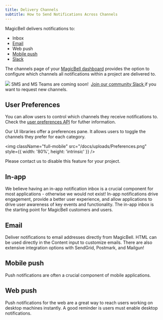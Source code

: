 ```yaml
---
title: Delivery Channels
subtitle: How to Send Notifications Across Channels
---
```


MagicBell delivers notifications to:

- Inbox
- [Email](/docs/email/3rd-party-email-providers)
- Web push
- [Mobile push](/docs/react-native/implement-mobile-push-notifications#setup-android-push-notifications)
- [Slack](/docs/slack)

The channels page of your [MagicBell dashboard](https://app.magicbell.com)
provides the option to configure which channels all notifications within a
project are delivered to.

<img className="full-mobile" src="/docs/uploads/ConfigureSmartChannels.png" />

<Note>
  SMS and MS Teams are coming soon!&nbsp;
  <a href="https://join.slack.com/t/magicbell-community/shared_invite/zt-trh6yi84-~jtPqNikvC1m3My_p0WUqw">
    Join our community Slack
  </a> if you want to request new channels.
</Note>

## User Preferences

You can allow users to control which channels they receive notifications to.
Check the [user preferences API](/docs/rest-api/reference#get-preferences) for
futher information.

Our UI libraries offer a preferences pane. It allows users to toggle the
channels they prefer for each category.

<img
  className="full-mobile"
  src="/docs/uploads/Preferences.png"
  style={{ width: '80%', height: 'intrinsic' }}
/>

Please contact us to disable this feature for your project.

## In-app

We believe having an in-app notification inbox is a crucial component for most
applications - otherwise we would not exist! In-app notifications drive
engagement, provide a better user experience, and allow applications to drive
user awareness of key events and functionality. The in-app inbox is the starting
point for MagicBell customers and users.

## Email

Deliver notifications to email addresses directly from MagicBell. HTML can be
used directly in the Content input to customize emails. There are also extensive
integration options with SendGrid, Postmark, and Mailgun!

## Mobile push

Push notifications are often a crucial component of mobile applications.

## Web push

Push notifications for the web are a great way to reach users working on desktop
machines instantly. A good reminder is users must enable desktop notifications.
